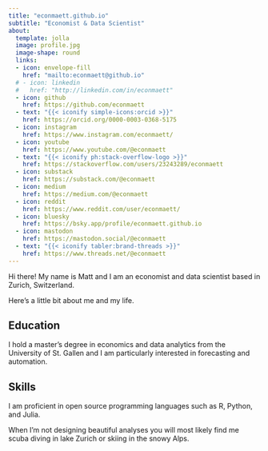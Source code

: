```yaml
---
title: "econmaett.github.io"
subtitle: "Economist & Data Scientist"
about:
  template: jolla
  image: profile.jpg
  image-shape: round
  links: 
  - icon: envelope-fill
    href: "mailto:econmaett@github.io"
  # - icon: linkedin
  #   href: "http://linkedin.com/in/econmaett"
  - icon: github
    href: https://github.com/econmaett
  - text: "{{< iconify simple-icons:orcid >}}"
    href: https://orcid.org/0000-0003-0368-5175
  - icon: instagram
    href: https://www.instagram.com/econmaett/
  - icon: youtube
    href: https://www.youtube.com/@econmaett
  - text: "{{< iconify ph:stack-overflow-logo >}}"
    href: https://stackoverflow.com/users/23243289/econmaett
  - icon: substack
    href: https://substack.com/@econmaett
  - icon: medium
    href: https://medium.com/@econmaett
  - icon: reddit
    href: https://www.reddit.com/user/econmaett/
  - icon: bluesky
    href: https://bsky.app/profile/econmaett.github.io
  - icon: mastodon
    href: https://mastodon.social/@econmaett
  - text: "{{< iconify tabler:brand-threads >}}"
    href: https://www.threads.net/@econmaett
---
```


Hi there! My name is Matt and I am an economist and data scientist based in Zurich, Switzerland. 

Here's a little bit about me and my life.

## Education

I hold a master's degree in economics and data analytics from the University of St. Gallen and I am particularly interested in forecasting and automation.

## Skills

I am proficient in open source programming languages such as R, Python, and Julia.

When I'm not designing beautiful analyses you will most likely find me scuba diving in lake Zurich or skiing in the snowy Alps.
